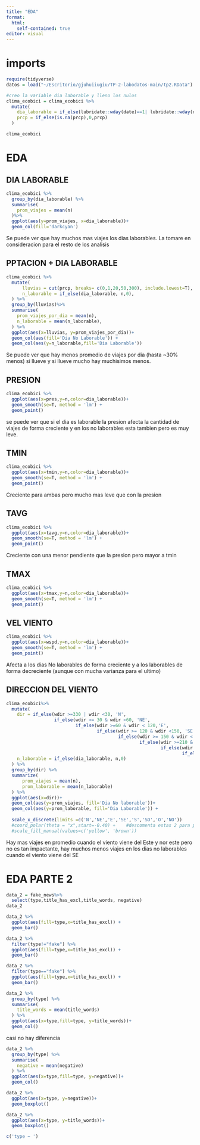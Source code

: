 ```yaml
---
title: "EDA"
format: 
  html:
    self-contained: true
editor: visual
---
```


# imports

```r
require(tidyverse)
datos = load("~/Escritorio/gjuhuiiugiu/TP-2-labodatos-main/tp2.RData")
```

```r
#creo la variable dia laborable y lleno los nulos
clima_ecobici = clima_ecobici %>%
  mutate(
    dia_laborable = if_else(lubridate::wday(date)==1| lubridate::wday(date)==7,FALSE, TRUE),
    prcp = if_else(is.na(prcp),0,prcp)
  )

clima_ecobici
```

# EDA

## DIA LABORABLE

```r

clima_ecobici %>%
  group_by(dia_laborable) %>%
  summarise(
    prom_viajes = mean(n)
  )%>%
  ggplot(aes(y=prom_viajes, x=dia_laborable))+
  geom_col(fill='darkcyan')

```

Se puede ver que hay muchos mas viajes los dias laborables. La tomare en consideracion para el resto de los analisis

## PPTACION + DIA LABORABLE

```r

clima_ecobici %>%
  mutate(
      lluvias = cut(prcp, breaks= c(0,1,20,50,300), include.lowest=T),
      n_laborable = if_else(dia_laborable, n,0),
  ) %>%
  group_by(lluvias)%>%
  summarise(
    prom_viajes_por_dia = mean(n),
    n_laborable = mean(n_laborable),
  ) %>%
  ggplot(aes(x=lluvias, y=prom_viajes_por_dia))+
  geom_col(aes(fill='Dia No Laborable')) +
  geom_col(aes(y=n_laborable,fill='Dia Laborable'))

```

Se puede ver que hay menos promedio de viajes por dia (hasta \~30% menos) si llueve y si llueve mucho hay muchisimos menos.

## PRESION

```r
clima_ecobici %>%
  ggplot(aes(x=pres,y=n,color=dia_laborable))+
  geom_smooth(se=T, method = 'lm') +
  geom_point()
```

se puede ver que si el dia es laborable la presion afecta la cantidad de viajes de forma creciente y en los no laborables esta tambien pero es muy leve.

## TMIN

```r
clima_ecobici %>%
  ggplot(aes(x=tmin,y=n,color=dia_laborable))+
  geom_smooth(se=T, method = 'lm') +
  geom_point()
```

Creciente para ambas pero mucho mas leve que con la presion

## TAVG

```r
clima_ecobici %>%
  ggplot(aes(x=tavg,y=n,color=dia_laborable))+
  geom_smooth(se=T, method = 'lm') +
  geom_point()
```

Creciente con una menor pendiente que la presion pero mayor a tmin\

## TMAX

```r
clima_ecobici %>%
  ggplot(aes(x=tmax,y=n,color=dia_laborable))+
  geom_smooth(se=T, method = 'lm') +
  geom_point()
```

## VEL VIENTO

```r
clima_ecobici %>%
  ggplot(aes(x=wspd,y=n,color=dia_laborable))+
  geom_smooth(se=T, method = 'lm') +
  geom_point()
```

Afecta a los dias No laborables de forma creciente y a los laborables de forma decreciente (aunque con mucha varianza para el ultimo)

## DIRECCION DEL VIENTO

```r
clima_ecobici%>% 
  mutate(
    dir = if_else(wdir >=330 | wdir <30, 'N',
                  if_else(wdir >= 30 & wdir <60, 'NE',
                          if_else(wdir >=60 & wdir < 120,'E',
                                  if_else(wdir >= 120 & wdir <150, 'SE',
                                          if_else(wdir >= 150 & wdir < 210, 'S',
                                                  if_else(wdir >=210 & wdir < 240, 'SO',
                                                          if_else(wdir >=240 & wdir < 300, 'O',
                                                                  if_else(wdir >=300 & wdir < 330,'NO',NA)))))))),
    n_laborable = if_else(dia_laborable, n,0)
  ) %>%
  group_by(dir) %>%
  summarize(
      prom_viajes = mean(n),
      prom_laborable = mean(n_laborable)
  ) %>%
  ggplot(aes(x=dir))+
  geom_col(aes(y=prom_viajes, fill='Dia No laborable'))+
  geom_col(aes(y=prom_laborable, fill='Dia Laborable')) +
 
  scale_x_discrete(limits =c('N','NE','E','SE','S','SO','O','NO'))
  #coord_polar(theta = "x",start=-0.40) +    #descomenta estas 2 para pizza
  #scale_fill_manual(values=c('yellow', 'brown'))

```

Hay mas viajes en promedio cuando el viento viene del Este y nor este pero no es tan impactante, hay muchos menos viajes en los dias no laborables cuando el viento viene del SE

# EDA PARTE 2

```r
data_2 = fake_news%>%
  select(type,title_has_excl,title_words, negative)
data_2
```

```r
data_2 %>%
  ggplot(aes(fill=type,x=title_has_excl)) +
  geom_bar()
```

```r
data_2 %>%
  filter(type!="fake") %>%
  ggplot(aes(fill=type,x=title_has_excl)) +
  geom_bar()
```

```r
data_2 %>%
  filter(type=="fake") %>%
  ggplot(aes(fill=type,x=title_has_excl)) +
  geom_bar()
```

```r
data_2 %>%
  group_by(type) %>%
  summarise(
    title_words = mean(title_words)
  ) %>%
  ggplot(aes(x=type,fill=type, y=title_words))+
  geom_col()
```

casi no hay diferencia

```r
data_2 %>%
  group_by(type) %>%
  summarise(
    negative = mean(negative)
  ) %>%
  ggplot(aes(x=type,fill=type, y=negative))+
  geom_col()
```

```r
data_2 %>%
  ggplot(aes(x=type, y=negative))+
  geom_boxplot()
```

```r
data_2 %>%
  ggplot(aes(x=type, y=title_words))+
  geom_boxplot()
```

```r
c('type ~ ')
```
